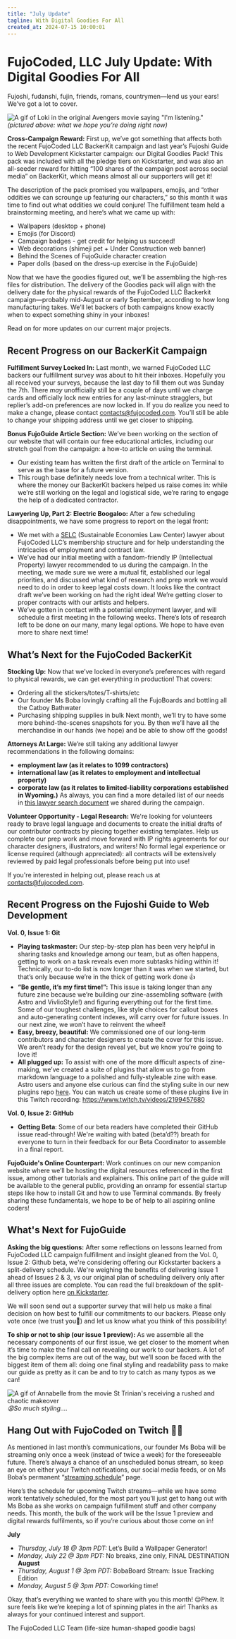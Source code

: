 ```yaml
---
title: "July Update"
tagline: With Digital Goodies For All
created_at: 2024-07-15 10:00:01
---
```


# FujoCoded, LLC July Update: With Digital Goodies For All

Fujoshi, fudanshi, fujin, friends, romans, countrymen—lend us your ears! We’ve got a lot to cover.

![A gif of Loki in the original Avengers movie saying "I'm listening."](loki-imlistening.gif)  
*(pictured above: what we hope you’re doing right now)*

**Cross-Campaign Reward:** First up, we’ve got something that affects both the recent FujoCoded LLC BackerKit campaign and last year’s Fujoshi Guide to Web Development Kickstarter campaign: our Digital Goodies Pack! This pack was included with all the pledge tiers on Kickstarter, and was also an all-seeder reward for hitting “100 shares of the campaign post across social media” on BackerKit, which means almost all our supporters will get it! 

The description of the pack promised you wallpapers, emojis, and “other oddities we can scrounge up featuring our characters,” so this month it was time to find out what oddities we could conjure! The fulfillment team held a brainstorming meeting, and here’s what we came up with:
- Wallpapers (desktop + phone)
- Emojis (for Discord)
- Campaign badges - get credit for helping us succeed!
- Web decorations (shimeji pet + Under Construction web banner)
- Behind the Scenes of FujoGuide character creation
- Paper dolls (based on the dress-up exercise in the FujoGuide) 

Now that we have the goodies figured out, we’ll be assembling the high-res files for distribution. The delivery of the Goodies pack will align with the delivery date for the physical rewards of the FujoCoded LLC Backerkit campaign—probably mid-August or early September, according to how long manufacturing takes. We’ll let backers of both campaigns know exactly when to expect something shiny in your inboxes!

Read on for more updates on our current major projects.

## Recent Progress on our BackerKit Campaign

**Fulfillment Survey Locked In:** Last month, we warned FujoCoded LLC backers our fulfillment survey was about to hit their inboxes. Hopefully you all received your surveys, because the last day to fill them out was Sunday the 7th. There *may* unofficially still be a couple of days until we charge cards and officially lock new entries for any last-minute stragglers, but replier’s add-on preferences are now locked in. If you do realize you need to make a change, please contact <contacts@fujocoded.com>. You’ll still be able to change your shipping address until we get closer to shipping.

**Bonus FujoGuide Article Section:** We’ve been working on the section of our website that will contain our free educational articles, including our stretch goal from the campaign: a how-to article on using the terminal. 
- Our existing team has written the first draft of the article on Terminal to serve as the base for a future version.
- This rough base definitely needs love from a technical writer. This is where the money our BackerKit backers helped us raise comes in: while we’re still working on the legal and logistical side, we’re raring to engage the help of a dedicated contractor.

**Lawyering Up, Part 2: Electric Boogaloo:** After a few scheduling disappointments, we have some progress to report on the legal front:
- We met with a [SELC](https://www.theselc.org/) (Sustainable Economies Law Center) lawyer about FujoCoded LLC’s membership structure and for help understanding the intricacies of employment and contract law.
- We’ve had our initial meeting with a fandom-friendly IP (Intellectual Property) lawyer recommended to us during the campaign. In the meeting, we made sure we were a mutual fit, established our legal priorities, and discussed what kind of research and prep work we would need to do in order to keep legal costs down. It looks like the contract draft we’ve been working on had the right idea! We’re getting closer to proper contracts with our artists and helpers.
- We’ve gotten in contact with a potential employment lawyer, and will schedule a first meeting in the following weeks.
There’s lots of research left to be done on our many, many legal options. We hope to have even more to share next time!

## What’s Next for the FujoCoded BackerKit

**Stocking Up:** Now that we’ve locked in everyone’s preferences with regard to physical rewards, we can get everything in production! That covers:
- Ordering all the stickers/totes/T-shirts/etc
- Our founder Ms Boba lovingly crafting all the FujoBoards and bottling all the Catboy Bathwater 
- Purchasing shipping supplies in bulk
Next month, we’ll try to have some more behind-the-scenes snapshots for you. By then we’ll have all the merchandise in our hands (we hope) and be able to show off the goods!

**Attorneys At Large:** We’re still taking any additional lawyer recommendations in the following domains: 
- **employment law (as it relates to 1099 contractors)**
- **international law (as it relates to employment and intellectual property)**
- **corporate law (as it relates to limited-liability corporations established in Wyoming.)**
As always, you can find a more detailed list of our needs in [this lawyer search document](https://docs.google.com/document/u/0/d/17ucE37YOlZqbCDObHcSFkndJI3roYCrIW07xefJlFB0/mobilebasic) we shared during the campaign.

**Volunteer Opportunity - Legal Research:** We're looking for volunteers ready to brave legal language and documents to create the initial drafts of our contributor contracts by piecing together existing templates. Help us complete our prep work and move forward with IP rights agreements for our character designers, illustrators, and writers! No formal legal experience or license required (although appreciated): all contracts will be extensively reviewed by paid legal professionals before being put into use!

If you're interested in helping out, please reach us at <contacts@fujocoded.com>.

## Recent Progress on the Fujoshi Guide to Web Development

**Vol. 0, Issue 1: Git**
- **Playing taskmaster:** Our step-by-step plan has been very helpful in sharing tasks and knowledge among our team, but as often happens, getting to work on a task reveals even more subtasks hiding within it! Technically, our to-do list is now longer than it was when we started, but that’s only because we’re in the thick of getting work done 👍
- **“Be gentle, it’s my first time!”:** This issue is taking longer than any future zine because we’re building our zine-assembling software (with Astro and VivlioStyle!) and figuring everything out for the first time. Some of our toughest challenges, like style choices for callout boxes and auto-generating content indexes, will carry over for future issues. In our next zine, we won’t have to reinvent the wheel!
- **Easy, breezy, beautiful:** We commissioned one of our long-term contributors and character designers to create the cover for this issue. We aren’t ready for the design reveal yet, but we know you’re going to love it!
- **All plugged up:** To assist with one of the more difficult aspects of zine-making, we’ve created a suite of plugins that allow us to go from markdown language to a polished and fully-styleable zine with ease. Astro users and anyone else curious can find the styling suite in our new plugins repo [here](https://github.com/FujoWebDev/fujocoded-plugins). You can watch us create some of these plugins live in this Twitch recording: <https://www.twitch.tv/videos/2199457680>

**Vol. 0, Issue 2: GitHub**
- **Getting Beta**: Some of our beta readers have completed their GitHub issue read-through! We're waiting with bated (beta’d??) breath for everyone to turn in their feedback for our Beta Coordinator to assemble in a final report. 

**FujoGuide's Online Counterpart:** Work continues on our new companion website where we’ll be hosting the digital resources referenced in the first issue, among other tutorials and explainers. This online part of the guide will be available to the general public, providing an onramp for essential startup steps like how to install Git and how to use Terminal commands. By freely sharing these fundamentals, we hope to be of help to all aspiring online coders!

## What's Next for FujoGuide

**Asking the big questions:** After some reflections on lessons learned from FujoCoded LLC campaign fulfillment and insight gleaned from the Vol. 0, Issue 2: Github beta, we're considering offering our Kickstarter backers a split-delivery schedule. We're weighing the benefits of delivering Issue 1 ahead of Issues 2 & 3, vs our original plan of scheduling delivery only after all three issues are complete. You can read the full breakdown of the split-delivery option here [on Kickstarter](https://www.kickstarter.com/projects/essential-randomness/the-fujoshi-guide-to-web-development/posts).

We will soon send out a supporter survey that will help us make a final decision on how best to fulfill our commitments to our backers. Please only vote once (we trust you🤞) and let us know what you think of this possibility!

**To ship or not to ship (our issue 1 preview):** As we assemble all the necessary components of our first issue, we get closer to the moment when it’s time to make the final call on revealing our work to our backers. A lot of the big complex items are out of the way, but we’ll soon be faced with the biggest item of them all: doing one final styling and readability pass to make our guide as pretty as it can be and to try to catch as many typos as we can!

![A gif of Annabelle from the movie St Trinian's receiving a rushed and chaotic makeover](sttrinians-annabelle-makeover.gif)  
*😩So much styling….*

## Hang Out with FujoCoded on Twitch 💬✨

As mentioned in last month’s communications, our founder Ms Boba will be streaming only once a week (instead of twice a week) for the foreseeable future. There’s always a chance of an unscheduled bonus stream, so keep an eye on either your Twitch notifications, our social media feeds, or on Ms Boba’s permanent “[streaming schedule](https://www.essentialrandomness.com/streams)” page.

Here’s the schedule for upcoming Twitch streams—while we have some work tentatively scheduled, for the most part you’ll just get to hang out with Ms Boba as she works on campaign fulfillment stuff and other company needs. This month, the bulk of the work will be the Issue 1 preview and digital rewards fulfilments, so if you’re curious about those come on in!

**July**
- *Thursday, July 18 @ 3pm PDT:* Let’s Build a Wallpaper Generator!
- *Monday, July 22 @ 3pm PDT:* No breaks, zine only, FINAL DESTINATION
**August**
- *Thursday, August 1 @ 3pm PDT:* BobaBoard Stream: Issue Tracking Edition
- *Monday, August 5 @ 3pm PDT:* Coworking time!

Okay, that’s everything we wanted to share with you this month! 😌Phew. It sure feels like we’re keeping a lot of spinning plates in the air! Thanks as always for your continued interest and support.

The FujoCoded LLC Team
(life-size human-shaped goodie bags)



